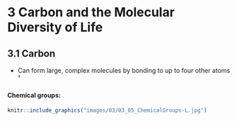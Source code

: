 # **3** Carbon and the Molecular Diversity of Life {#carbon}

## **3.1** Carbon
- Can form large, complex molecules by bonding to up to four other atoms <a class="footref">^&dagger;^</a><span class="footbody" style="display: none">hm wtf looks like I don't have a lot of notes for 3.1</span>

#### Chemical groups:

```r
knitr::include_graphics("images/03/03_05_ChemicalGroups-L.jpg")
```

<script src="js/footnotes.js"></script>
